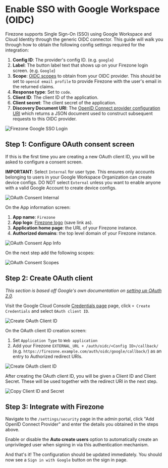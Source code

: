 # Enable SSO with Google Workspace (OIDC)

Firezone supports Single Sign-On (SSO) using Google Workspace and Cloud Identity
through the generic OIDC connector. This guide will walk you through how to
obtain the following config settings required for the integration:

1. **Config ID**: The provider's config ID. (e.g. `google`)
1. **Label**: The button label text that shows up on your Firezone login screen.
   (e.g. `Google`)
1. **Scope**:
   [OIDC scopes](https://openid.net/specs/openid-connect-basic-1_0.html#Scopes)
   to obtain from your OIDC provider. This should be set to
   `openid email profile` to provide Firezone with the user's email in the
   returned claims.
1. **Response type**: Set to `code`.
1. **Client ID**: The client ID of the application.
1. **Client secret**: The client secret of the application.
1. **Discovery Document URI**: The
   [OpenID Connect provider configuration URI](https://openid.net/specs/openid-connect-discovery-1_0.html#ProviderConfig)
   which returns a JSON document used to construct subsequent requests to this
   OIDC provider.

![Firezone Google SSO Login](https://user-images.githubusercontent.com/52545545/156853456-1ab3f041-1002-4c79-a266-82acb5802890.gif)

## Step 1: Configure OAuth consent screen

If this is the first time you are creating a new OAuth client ID, you will be
asked to configure a consent screen.

**IMPORTANT**: Select `Internal` for user type. This ensures only accounts
belonging to users in your Google Workspace Organization can create device
configs. DO NOT select `External` unless you want to enable anyone with a valid
Google Account to create device configs.

![OAuth Consent Internal](https://user-images.githubusercontent.com/52545545/156853731-1e4ad1d4-c761-4a28-84db-cd880e3c46a3.png)

On the App information screen:

1. **App name**: `Firezone`
1. **App logo**:
   [Firezone logo](https://user-images.githubusercontent.com/52545545/156854754-da66a9e1-33d5-47f5-877f-eff8b330ab2b.png)
   (save link as).
1. **Application home page**: the URL of your Firezone instance.
1. **Authorized domains**: the top level domain of your Firezone instance.

![OAuth Consent App Info](https://user-images.githubusercontent.com/52545545/156853737-211ab7de-4c8f-4104-b3e8-5586c7a2ce6e.png)

On the next step add the following scopes:

![OAuth Consent Scopes](https://user-images.githubusercontent.com/52545545/168910904-57e86d71-b8ae-4b11-8b9c-bf8a19127065.png)

## Step 2: Create OAuth client

_This section is based off Google's own documentation on
[setting up OAuth 2.0](https://support.google.com/cloud/answer/6158849)._

Visit the Google Cloud Console
[Credentials page](https://console.cloud.google.com/apis/credentials) page,
click `+ Create Credentials` and select `OAuth client ID`.

![Create OAuth Client ID](https://user-images.githubusercontent.com/52545545/155904211-c36095b9-4bbd-44c1-95f8-bb165e314af3.png)

On the OAuth client ID creation screen:

1. Set `Application Type` to `Web application`
1. Add your Firezone `EXTERNAL_URL + /auth/oidc/<Config ID>/callback/` (e.g.
   `https://firezone.example.com/auth/oidc/google/callback/`) as an entry to
   Authorized redirect URIs.

![Create OAuth client ID](https://user-images.githubusercontent.com/52545545/168910923-819300d3-b0c2-49a6-81ee-884dce471362.png)

After creating the OAuth client ID, you will be given a Client ID and Client
Secret. These will be used together with the redirect URI in the next step.

![Copy Client ID and Secret](https://user-images.githubusercontent.com/52545545/168913326-10e694d2-cda0-4ed3-b401-2406b36af7c0.png)

## Step 3: Integrate with Firezone

Navigate to the `/settings/security` page in the admin portal, click "Add OpenID
Connect Provider" and enter the details you obtained in the steps above.

Enable or disable the **Auto create users** option to automatically create an
unprivileged user when signing in via this authentication mechanism.

And that's it! The configuration should be updated immediately. You should now
see a `Sign in with Google` button on the sign in page.

